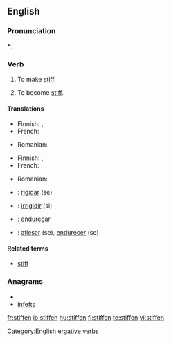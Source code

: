 ==English==

===Pronunciation===
*: {{rhymes|ɪfən}}

===Verb===
{{en-verb}}

# {{transitive}} To make [[stiff]].
# {{intransitive}} To become [[stiff]].

====Translations====
{{trans-top|to make stiff}}
* Finnish: {{t-|fi|jäykistää}}, {{t-|fi|jähmettää}}
* French: {{t+|fr|raidir}}
{{trans-mid}}
* Romanian: {{t+|ro|întări}}
{{trans-bottom}}

{{trans-top|to become stiff}}
* Finnish: {{t+|fi|jäykistyä}}, {{t-|fi|jähmettyä}}
* French: {{t+|fr|raidir}}
{{trans-mid}}
* Romanian: {{t+|ro|întări}}
{{trans-bottom}}

{{checktrans-top}}
* {{ttbc|Interlingua}}: [[rigidar]] (se)
* {{ttbc|Italian}}: [[irrigidir]] (si)
{{checktrans-mid}}
* {{ttbc|Portuguese}}: [[endureçar]]
* {{ttbc|Spanish}}: [[atiesar]] (se), [[endurecer]] (se)
{{checktrans-bottom}}

====Related terms====
* [[stiff]]

===Anagrams===
* {{alphagram|effinst}}
* [[infefts#English|infefts]]

[[Category:English ergative verbs]]

[[fr:stiffen]]
[[io:stiffen]]
[[hu:stiffen]]
[[fi:stiffen]]
[[te:stiffen]]
[[vi:stiffen]]